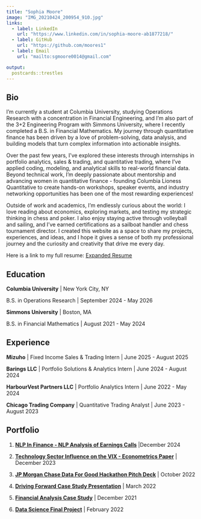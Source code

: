 ---
title: "Sophia Moore"
image: "IMG_20210424_200954_910.jpg"
links:
  - label: LinkedIn
    url: "https://www.linkedin.com/in/sophia-moore-ab1877218/"
  - label: GitHub
    url: "https://github.com/moores1"
  - label: Email
    url: "mailto:sgmoore0014@gmail.com"

output:
  postcards::trestles
---

## Bio

I’m currently a student at Columbia University, studying Operations Research with a concentration in Financial Engineering, and I’m also part of the 3+2 Engineering Program with Simmons University, where I recently completed a B.S. in Financial Mathematics. My journey through quantitative finance has been driven by a love of problem-solving, data analysis, and building models that turn complex information into actionable insights.

Over the past few years, I’ve explored these interests through internships in portfolio analytics, sales & trading, and quantitative trading, where I’ve applied coding, modeling, and analytical skills to real-world financial data. Beyond technical work, I’m deeply passionate about mentorship and advancing women in quantitative finance - founding Columbia Lioness Quantitative to create hands-on workshops, speaker events, and industry networking opportunities has been one of the most rewarding experiences!

Outside of work and academics, I’m endlessly curious about the world: I love reading about economics, exploring markets, and testing my strategic thinking in chess and poker. I also enjoy staying active through volleyball and sailing, and I’ve earned certifications as a sailboat handler and chess tournament director.
I created this website as a space to share my projects, experiences, and ideas, and I hope it gives a sense of both my professional journey and the curiosity and creativity that drive me every day.

Here is a link to my full resume: [Expanded Resume](Sophia%20Moore%20Resume.pdf)

## Education

**Columbia University** \| New York City, NY

B.S. in Operations Research \| September 2024 - May 2026

**Simmons University** \| Boston, MA

B.S. in Financial Mathematics \| August 2021 - May 2024

## Experience

**Mizuho** \| Fixed Income Sales & Trading Intern \| June 2025 - August 2025

**Barings LLC** \| Portfolio Solutions & Analytics Intern \| June 2024 - August 2024

**HarbourVest Partners LLC** \| Portfolio Analytics Intern \| June 2022 - May 2024

**Chicago Trading Company** \| Quantitative Trading Analyst \| June 2023 - August 2023


## Portfolio

1.  [**NLP In Finance - NLP Analysis of Earnings Calls**](NLP%in%Finance.pdf) \|December 2024

2.  [**Technology Sector Influence on the VIX - Econometrics Paper**](Econometrics%20Final%20Project.pdf) \| December 2023

3.  [**JP Morgan Chase Data For Good Hackathon Pitch Deck**](Star%20House%20Team%205%20PItch%20Deck.pdf) \| October 2022

4.  [**Driving Forward Case Study Presentation**](Tesla%20Case%20Study.pdf) \| March 2022

5.  [**Financial Analysis Case Study**](Financial%20Management%20Case%20Study%20Project.pdf) \| December 2021

6.  [**Data Science Final Project**](Project4.html) \| February 2022

